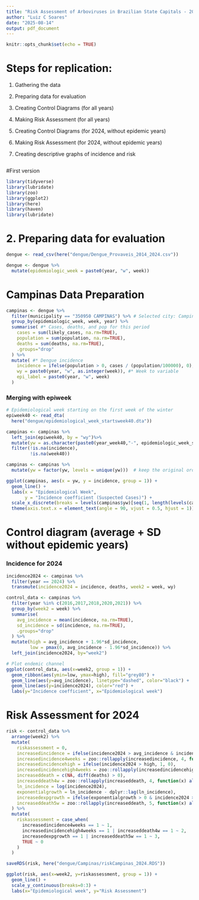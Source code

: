 ```yaml
---
title: "Risk Assessment of Arboviruses in Brazilian State Capitals - 2024"
author: "Luiz C Soares"
date: "2025-08-14"
output: pdf_document
---
```


```r
knitr::opts_chunk$set(echo = TRUE)
```

# Steps for replication:

1.  Gathering the data

2.  Preparing data for evaluation

3.  Creating Control Diagrams (for all years)

4.  Making Risk Assessment (for all years)

5.  Creating Control Diagrams (for 2024, without epidemic years)

6.  Making Risk Assessment (for 2024, without epidemic years)

7.  Creating descriptive graphs of incidence and risk

```r


```

#First version

```r
library(tidyverse)
library(lubridate)
library(zoo)
library(ggplot2)
library(here)
library(haven)
library(lubridate)

```

# 2. Preparing data for evaluation

```r
dengue <- read_csv(here("dengue/Dengue_Provaveis_2014_2024.csv"))

dengue <- dengue %>% 
  mutate(epidemiologic_week = paste0(year, "w", week))
```

# Campinas Data Preparation

```r
campinas <- dengue %>% 
  filter(municipality == "350950 CAMPINAS") %>% # Selected city: Campinas/SP
  group_by(epidemiologic_week, week, year) %>% 
  summarise( #* Cases, deaths, and pop for this period
    cases = sum(likely_cases, na.rm=TRUE),
    population = sum(population, na.rm=TRUE),
    deaths = sum(deaths, na.rm=TRUE),
    .groups="drop"
  ) %>%
  mutate( #* Dengue incidence
    incidence = ifelse(population > 0, cases / (population/100000), 0), 
    wy = paste0(year, "w", as.integer(week)), #* Week to variable
    epi_label = paste0(year, "w", week)
  )
```

### Merging with epiweek

```r

# Epidemiological week starting on the first week of the winter
epiweek40 <- read_dta(
  here("dengue/epidemiological_week_startsweek40.dta")) 

campinas <- campinas %>%
  left_join(epiweek40, by = "wy")%>% 
  mutate(yw = as.character(paste0(year_week40,"-", epidemiologic_week_startsweek40))) %>% 
  filter(!is.na(incidence),
         !is.na(week40))

campinas <- campinas %>%
  mutate(yw = factor(yw, levels = unique(yw)))  # keep the original order

ggplot(campinas, aes(x = yw, y = incidence, group = 1)) +
  geom_line() +
  labs(x = "Epidemiological Week", 
       y = "Incidence coefficient (Suspected Cases)") +
  scale_x_discrete(breaks = levels(campinas$yw)[seq(1, length(levels(campinas$yw)), by = 25)]) +
  theme(axis.text.x = element_text(angle = 90, vjust = 0.5, hjust = 1))
```

# Control diagram (average + SD without epidemic years)

### Incidence for 2024

```r
incidence2024 <- campinas %>% 
  filter(year == 2024) %>%
  transmute(incidence2024 = incidence, deaths, week2 = week, wy)
```

```r
control_data <- campinas %>%
  filter(year %in% c(2016,2017,2018,2020,2021)) %>%
  group_by(week2 = week) %>%
  summarise(
    avg_incidence = mean(incidence, na.rm=TRUE),
    sd_incidence = sd(incidence, na.rm=TRUE),
    .groups="drop"
  ) %>%
  mutate(high = avg_incidence + 1.96*sd_incidence,
         low = pmax(0, avg_incidence - 1.96*sd_incidence)) %>%
  left_join(incidence2024, by="week2")

# Plot endemic channel
ggplot(control_data, aes(x=week2, group = 1)) +
  geom_ribbon(aes(ymin=low, ymax=high), fill="grey80") +
  geom_line(aes(y=avg_incidence), linetype="dashed", color="black") +
  geom_line(aes(y=incidence2024), color="red") +
  labs(y="Incidence coefficient", x="Epidemiological week")
```

# Risk Assessment for 2024

```r
risk <- control_data %>%
  arrange(week2) %>%
  mutate(
    riskassessment = 0,
    increasedincidence = ifelse(incidence2024 > avg_incidence & incidence2024 < high, 1, 0),
    increasedincidence4weeks = zoo::rollapply(increasedincidence, 4, function(x) all(x==1), fill=NA, align="right"),
    increasedincidencehigh = ifelse(incidence2024 > high, 1, 0),
    increasedincidencehigh4weeks = zoo::rollapply(increasedincidencehigh, 4, function(x) all(x==1), fill=NA, align="right"),
    increaseddeath = c(NA, diff(deaths) > 0),
    increaseddeath4w = zoo::rollapply(increaseddeath, 4, function(x) all(x==1), fill=NA, align="right"),
    ln_incidence = log(incidence2024),
    exponentialgrowth = ln_incidence - dplyr::lag(ln_incidence),
    increasedexpgrowth = ifelse(exponentialgrowth > 0 & incidence2024 > high, 1, 0),
    increaseddeath5w = zoo::rollapply(increaseddeath, 5, function(x) all(x==1), fill=NA, align="right")
  ) %>%
  mutate(
    riskassessment = case_when(
      increasedincidence4weeks == 1 ~ 1,
      increasedincidencehigh4weeks == 1 | increaseddeath4w == 1 ~ 2,
      increasedexpgrowth == 1 | increaseddeath5w == 1 ~ 3,
      TRUE ~ 0
    )
  )

saveRDS(risk, here("dengue/Campinas/riskCampinas_2024.RDS"))

ggplot(risk, aes(x=week2, y=riskassessment, group = 1)) +
  geom_line() +
  scale_y_continuous(breaks=0:3) +
  labs(x="Epidemiological week", y="Risk Assessment")
```
